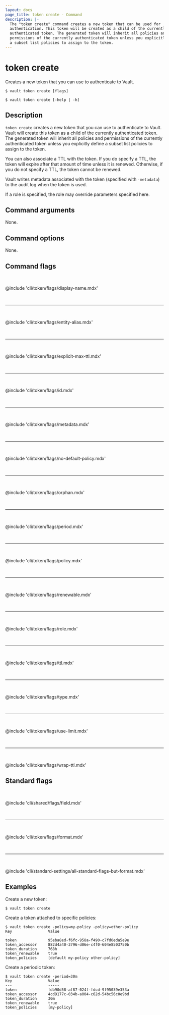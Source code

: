 ```yaml
---
layout: docs
page_title: token create - Command
description: |-
  The "token create" command creates a new token that can be used for
  authentication. This token will be created as a child of the currently
  authenticated token. The generated token will inherit all policies and
  permissions of the currently authenticated token unless you explicitly define
  a subset list policies to assign to the token.
---
```


# token create

Creates a new token that you can use to authenticate to Vault.

<CodeBlockConfig hideClipboard>

```shell-session
$ vault token create [flags]

$ vault token create [-help | -h]
```

</CodeBlockConfig>

## Description

`token create` creates a new token that you can use to authenticate to Vault. 
Vault will create this token as a child of the currently authenticated token. 
The generated token will inherit all policies and permissions of the currently 
authenticated token unless you explicitly define a subset list policies to 
assign to the token.

You can also associate a TTL with the token. If you do specify a TTL, the token 
will expire after that amount of time unless it is renewed. Otherwise, if you 
do not specify a TTL, the token cannot be renewed.

Vault writes metadata associated with the token (specified with `-metadata`) 
to the audit log when the token is used.

If a role is specified, the role may override parameters specified here.

## Command arguments

None.

## Command options

None.

## Command flags

<br />

@include 'cli/token/flags/display-name.mdx'

<br /><hr /><br />

@include 'cli/token/flags/entity-alias.mdx'

<br /><hr /><br />

@include 'cli/token/flags/explicit-max-ttl.mdx' 

<br /><hr /><br />

@include 'cli/token/flags/id.mdx' 

<br /><hr /><br />

@include 'cli/token/flags/metadata.mdx'

<br /><hr /><br />

@include 'cli/token/flags/no-default-policy.mdx'

<br /><hr /><br />

@include 'cli/token/flags/orphan.mdx'

<br /><hr /><br />

@include 'cli/token/flags/period.mdx'

<br /><hr /><br />

@include 'cli/token/flags/policy.mdx'

<br /><hr /><br />

@include 'cli/token/flags/renewable.mdx'

<br /><hr /><br />

@include 'cli/token/flags/role.mdx'

<br /><hr /><br />

@include 'cli/token/flags/ttl.mdx'

<br /><hr /><br />

@include 'cli/token/flags/type.mdx'

<br /><hr /><br />

@include 'cli/token/flags/use-limit.mdx'

<br /><hr /><br />

@include 'cli/token/flags/wrap-ttl.mdx'

## Standard flags

<br />

@include 'cli/shared/flags/field.mdx'

<br /><hr /><br />

@include 'cli/token/flags/format.mdx'

<br /><hr /><br />

@include 'cli/standard-settings/all-standard-flags-but-format.mdx'

## Examples

Create a new token:

```shell-session
$ vault token create
```

Create a token attached to specific policies:

```shell-session
$ vault token create -policy=my-policy -policy=other-policy
Key                Value
---                -----
token              95eba8ed-f6fc-958a-f490-c7fd0eda5e9e
token_accessor     882d4a40-3796-d06e-c4f0-604e8503750b
token_duration     768h
token_renewable    true
token_policies     [default my-policy other-policy]
```

Create a periodic token:

```shell-session
$ vault token create -period=30m
Key                Value
---                -----
token              fdb90d58-af87-024f-fdcd-9f95039e353a
token_accessor     4cd9177c-034b-a004-c62d-54bc56c0e9bd
token_duration     30m
token_renewable    true
token_policies     [my-policy]
```